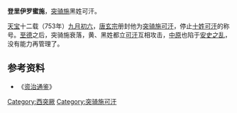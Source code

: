 '''登里伊罗蜜施'''，[[突骑施|突骑施]]黑姓可汗。

[[天宝_(唐朝)|天宝]]十二载（753年）[[九月初六|九月初六]]，[[唐玄宗|唐玄宗]]册封他为[[突骑施|突骑施]][[可汗|可汗]]，停止[[十姓|十姓]][[可汗|可汗]]的称号。[[至德_(唐朝)|至德]]之后，突骑施衰落，黄、黑姓都立[[可汗|可汗]]互相攻击，[[中原|中原]]也陷于[[安史之乱|安史之乱]]，没有能力再管理了。

==参考资料==
*《[[资治通鉴|资治通鉴]]》

{{start box}}
{{s-before|[[移拨|移拨]]}}
{{s-title|[[突骑施|突骑施]][[可汗|可汗]]|753年—755年以后}}
{{s-after|[[阿多裴罗|阿多裴罗]]}}
{{end box}}
[[Category:西突厥|Category:西突厥]]
[[Category:突骑施可汗|Category:突骑施可汗]]